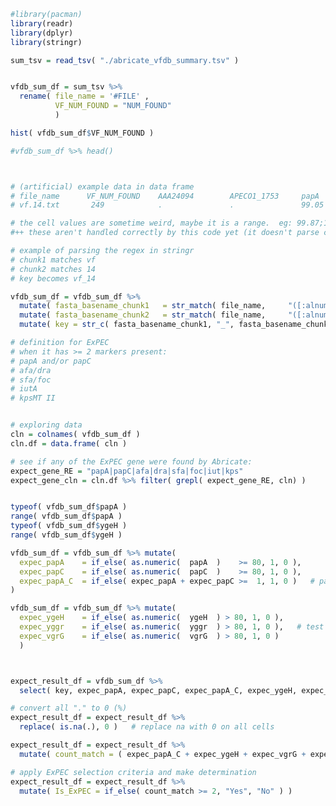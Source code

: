 
```r

#library(pacman)
library(readr)
library(dplyr)
library(stringr)

```

```r


sum_tsv = read_tsv( "./abricate_vfdb_summary.tsv" )


vfdb_sum_df = sum_tsv %>% 
  rename( file_name = '#FILE' ,
          VF_NUM_FOUND = "NUM_FOUND"
          )

hist( vfdb_sum_df$VF_NUM_FOUND )

#vfdb_sum_df %>% head()



# (artificial) example data in data frame
# file_name      VF_NUM_FOUND    AAA24094        APECO1_1753     papA   papG    ycfz          ygeG      ygbdb           yggr
# vf.14.txt       249            .               .               99.05  80.00   99.87;100.00  ,         100.00;100.00   91.85

# the cell values are sometime weird, maybe it is a range.  eg: 99.87;100.00
#++ these aren't handled correctly by this code yet (it doesn't parse correctly and get converted to NA or some such)  ++FIXME++

# example of parsing the regex in stringr 
# chunk1 matches vf
# chunk2 matches 14 
# key becomes vf_14

vfdb_sum_df = vfdb_sum_df %>%
  mutate( fasta_basename_chunk1   = str_match( file_name,     "([:alnum:]+).([:alnum:]+).txt"  )[,2] ) %>%
  mutate( fasta_basename_chunk2   = str_match( file_name,     "([:alnum:]+).([:alnum:]+).txt"  )[,3] ) %>%
  mutate( key = str_c( fasta_basename_chunk1, "_", fasta_basename_chunk2 ) )


```


```r

# definition for ExPEC
# when it has >= 2 markers present: 
# papA and/or papC
# afa/dra
# sfa/foc
# iutA
# kpsMT II


# exploring data
cln = colnames( vfdb_sum_df )
cln.df = data.frame( cln )

# see if any of the ExPEC gene were found by Abricate:
expect_gene_RE = "papA|papC|afa|dra|sfa|foc|iut|kps"
expect_gene_cln = cln.df %>% filter( grepl( expect_gene_RE, cln) ) 


typeof( vfdb_sum_df$papA )
range( vfdb_sum_df$papA )
typeof( vfdb_sum_df$ygeH )
range( vfdb_sum_df$ygeH )


```


```r

vfdb_sum_df = vfdb_sum_df %>% mutate( 
  expec_papA    = if_else( as.numeric(  papA  )    >= 80, 1, 0 ),
  expec_papC    = if_else( as.numeric(  papC  )    >= 80, 1, 0 ),
  expec_papA_C  = if_else( expec_papA + expec_papC >=  1, 1, 0 )   # papA and/or papC :-| 
)

vfdb_sum_df = vfdb_sum_df %>% mutate( 
  expec_ygeH    = if_else( as.numeric(  ygeH  ) > 80, 1, 0 ),
  expec_yggr    = if_else( as.numeric(  yggr  ) > 80, 1, 0 ),   # test with 92% as cut off, works correctly
  expec_vgrG    = if_else( as.numeric(  vgrG  ) > 80, 1, 0 )
  )



expect_result_df = vfdb_sum_df %>%
  select( key, expec_papA, expec_papC, expec_papA_C, expec_ygeH, expec_yggr, expec_vgrG  )

# convert all "." to 0 (%)
expect_result_df = expect_result_df %>% 
  replace( is.na(.), 0 )   # replace na with 0 on all cells

expect_result_df = expect_result_df %>% 
  mutate( count_match = ( expec_papA_C + expec_ygeH + expec_vgrG + expec_yggr ) ) 

# apply ExPEC selection criteria and make determination
expect_result_df = expect_result_df %>% 
  mutate( Is_ExPEC = if_else( count_match >= 2, "Yes", "No" ) )


```
